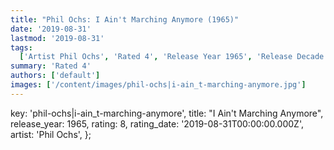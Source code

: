 ```yaml
---
title: "Phil Ochs: I Ain't Marching Anymore (1965)"
date: '2019-08-31'
lastmod: '2019-08-31'
tags:
  ['Artist Phil Ochs', 'Rated 4', 'Release Year 1965', 'Release Decade 1960']
summary: 'Rated 4'
authors: ['default']
images: ['/content/images/phil-ochs|i-ain_t-marching-anymore.jpg']
---
```


  key: 'phil-ochs|i-ain_t-marching-anymore',
  title: "I Ain't Marching Anymore",
  release_year: 1965,
  rating: 8,
  rating_date: '2019-08-31T00:00:00.000Z',
  artist: 'Phil Ochs',
};

<MusicRating data={data} />
